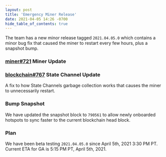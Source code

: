 ```yaml
---
layout: post
title: 'Emergency Miner Release'
date: 2021-04-05 14:26 -0700
hide_table_of_contents: true
---
```


The team has a new minor release tagged `2021.04.05.0` which contains a minor bug fix that caused
the miner to restart every few hours, plus a snapshot bump.

<!--truncate-->

### [miner#721](https://github.com/helium/miner/pull/721) Miner Update

### [blockchain#767](https://github.com/helium/blockchain-core/pull/767) State Channel Update

A fix to how State Channels garbage collection works that causes the miner to unnecessarily restart.

### Bump Snapshot

We have updated the snapshot block to `790561` to allow newly onboarded hotspots to sync faster to
the current blockchain head block.

### Plan

We have been beta testing `2021.04.05.0` since April 5th, 2021 3:30 PM PT. Current ETA for GA is
5:15 PM PT, April 5th, 2021.
